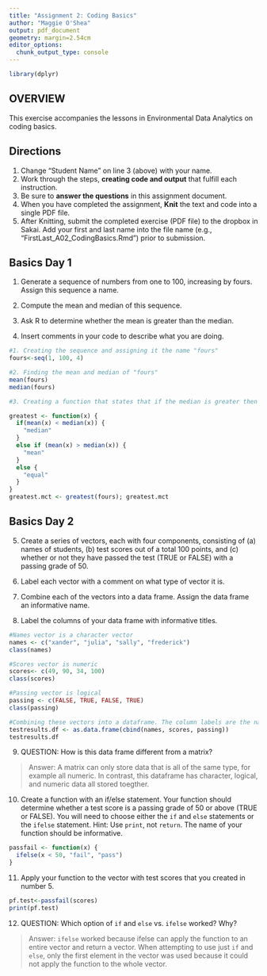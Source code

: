 ```yaml
---
title: "Assignment 2: Coding Basics"
author: "Maggie O'Shea"
output: pdf_document
geometry: margin=2.54cm
editor_options: 
  chunk_output_type: console
---
```

```r
library(dplyr)
```

## OVERVIEW

This exercise accompanies the lessons in Environmental Data Analytics on coding basics. 

## Directions
1. Change "Student Name" on line 3 (above) with your name.
2. Work through the steps, **creating code and output** that fulfill each instruction.
3. Be sure to **answer the questions** in this assignment document.
4. When you have completed the assignment, **Knit** the text and code into a single PDF file.
5. After Knitting, submit the completed exercise (PDF file) to the dropbox in Sakai. Add your first and last name into the file name (e.g., "FirstLast_A02_CodingBasics.Rmd") prior to submission.



## Basics Day 1

1. Generate a sequence of numbers from one to 100, increasing by fours. Assign this sequence a name. 

2. Compute the mean and median of this sequence. 

3. Ask R to determine whether the mean is greater than the median. 

4. Insert comments in your code to describe what you are doing.

```r
#1. Creating the sequence and assigning it the name "fours" 
fours<-seq(1, 100, 4)

#2. Finding the mean and median of "fours"
mean(fours)
median(fours)

#3. Creating a function that states that if the median is greater then print "median", and if the mean is greater then print "mean". If they are equal it prints "equal". This printed "equal" indicating that the mean and median are equal. 

greatest <- function(x) {
  if(mean(x) < median(x)) {
    "median"
  } 
  else if (mean(x) > median(x)) {
    "mean"
  }
  else {
    "equal"
  }
}
greatest.mct <- greatest(fours); greatest.mct
```

## Basics Day 2

5. Create a series of vectors, each with four components, consisting of (a) names of students, (b) test scores out of a total 100 points, and (c) whether or not they have passed the test (TRUE or FALSE) with a passing grade of 50.

6. Label each vector with a comment on what type of vector it is.

7. Combine each of the vectors into a data frame. Assign the data frame an informative name.

8. Label the columns of your data frame with informative titles.

```r
#Names vector is a character vector
names <- c("xander", "julia", "sally", "frederick")
class(names)

#Scores vector is numeric
scores<- c(49, 90, 34, 100)
class(scores)

#Passing vector is logical 
passing <- c(FALSE, TRUE, FALSE, TRUE)
class(passing)

#Combining these vectors into a dataframe. The column labels are the names of the associated vectors. 
testresults.df <- as.data.frame(cbind(names, scores, passing))
testresults.df

```

9. QUESTION: How is this data frame different from a matrix?

> Answer: A matrix can only store data that is all of the same type, for example all numeric. In contrast, this dataframe has character, logical, and numeric data all stored toegther. 

10. Create a function with an if/else statement. Your function should determine whether a test score is a passing grade of 50 or above (TRUE or FALSE). You will need to choose either the `if` and `else` statements or the `ifelse` statement. Hint: Use `print`, not `return`. The name of your function should be informative.

```r
passfail <- function(x) {
  ifelse(x < 50, "fail", "pass")
}
```

11. Apply your function to the vector with test scores that you created in number 5. 

```r
pf.test<-passfail(scores)
print(pf.test)
```

12. QUESTION: Which option of `if` and `else` vs. `ifelse` worked? Why?

> Answer: `ifelse` worked because ifelse can apply the function to an entire vector and return a vector. When attempting to use just `if` and `else`, only the first element in the vector was used because it could not apply the function to the whole vector. 